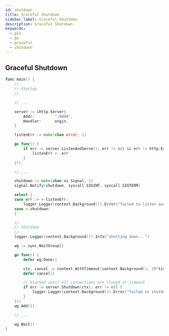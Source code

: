 ```yaml
---
id: shutdown
title: Graceful Shutdown
sidebar_label: Graceful Shutdown
description: Graceful Shutdown
keywords:
  - gin
  - go
  - graceful
  - shutdown
---
```


## Graceful Shutdown

```go
func main() {
	//
	// Startup
	//

	// ...

	server := &http.Server{
		Addr:         ":8080",
		Handler:      engin,
	}

	listenErr := make(chan error, 1)

	go func() {
		if err := server.ListenAndServe(); err != nil && err != http.ErrServerClosed {
			listenErr <- err
		}
	}()

	// ...

	shutdown := make(chan os.Signal, 1)
	signal.Notify(shutdown, syscall.SIGINT, syscall.SIGTERM)

	select {
	case err := <-listenErr:
		logger.Logger(context.Background()).Error("failed to listen and serve", zap.Error(err))
	case <-shutdown:
	}

	//
	// Shutdown
	//
	logger.Logger(context.Background()).Info("shutting down...")

	wg := sync.WaitGroup{}

	go func() {
		defer wg.Done()

		ctx, cancel := context.WithTimeout(context.Background(), 20*time.Second)
		defer cancel()

		// blocked until all connections are closed or timeout
		if err := server.Shutdown(ctx); err != nil {
			logger.Logger(context.Background()).Error("failed to shutdown server", zap.Error(err))
		}
	}()
	wg.Add(1)

	// ...

	wg.Wait()
}
```

